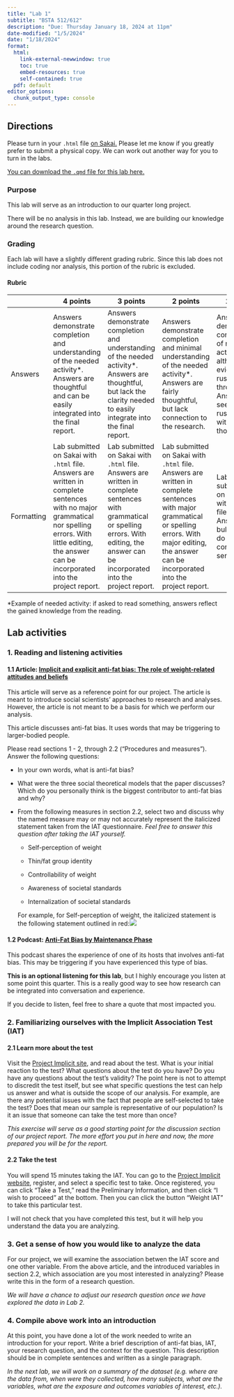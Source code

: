 ```yaml
---
title: "Lab 1"
subtitle: "BSTA 512/612"
description: "Due: Thursday January 18, 2024 at 11pm"
date-modified: "1/5/2024"
date: "1/18/2024"
format: 
  html:
    link-external-newwindow: true
    toc: true
    embed-resources: true
    self-contained: true
  pdf: default 
editor_options: 
  chunk_output_type: console
---
```


## Directions

Please turn in your `.html` file [on Sakai.](https://sakai.ohsu.edu/portal/site/BSTA-512-1-AB-W24/tool/961ec5ef-d7f9-4518-be16-25f7af3d6be4?panel=Main) Please let me know if you greatly prefer to submit a physical copy. We can work out another way for you to turn in the labs.

[You can download the `.qmd` file for this lab here.](https://github.com/nwakim/W2024_BSTA_512/blob/main/labs/Lab_01.qmd)

### Purpose

This lab will serve as an introduction to our quarter long project.

There will be no analysis in this lab. Instead, we are building our knowledge around the research question.

### Grading

Each lab will have a slightly different grading rubric. Since this lab does not include coding nor analysis, this portion of the rubric is excluded.

#### Rubric

|            | 4 points                                                                                                                                                                                                        | 3 points                                                                                                                                                                                       | 2 points                                                                                                                                                                                                   | 1 point                                                                                                                                 | 0 points                                                                                                |
|------------|------------|------------|------------|------------|------------|
| Answers    | Answers demonstrate completion and understanding of the needed activity\*. Answers are thoughtful and can be easily integrated into the final report.                                                           | Answers demonstrate completion and understanding of the needed activity\*. Answers are thoughtful, but lack the clarity needed to easily integrate into the final report.                      | Answers demonstrate completion and minimal understanding of the needed activity\*. Answers are fairly thoughtful, but lack connection to the research.                                                     | Answers demonstrate completion of needed activities\*, although evidently rushed through. Answers seem rushed and with minimal thought. | It is evident that the needed activities\* were not completed. Answers seem rushed and without thought. |
| Formatting | Lab submitted on Sakai with `.html` file. Answers are written in complete sentences with no major grammatical nor spelling errors. With little editing, the answer can be incorporated into the project report. | Lab submitted on Sakai with `.html` file. Answers are written in complete sentences with grammatical or spelling errors. With editing, the answer can be incorporated into the project report. | Lab submitted on Sakai with `.html` file. Answers are written in complete sentences with major grammatical or spelling errors. With major editing, the answer can be incorporated into the project report. | Lab submitted on Sakai with `.html` file. Answers are bulletted or do not use complete sentences.                                       | Lab *not* submitted on Sakai with `.html` file.                                                         |

\*Example of needed activity: if asked to read something, answers reflect the gained knowledge from the reading.

## Lab activities

### 1. Reading and listening activities

#### 1.1 Article: [Implicit and explicit anti-fat bias: The role of weight-related attitudes and beliefs](./resources/Implicit_anti_fat.pdf)

This article will serve as a reference point for our project. The article is meant to introduce social scientists' approaches to research and analyses. However, the article is not meant to be a basis for which we perform our analysis.

::: callout-warning
This article discusses anti-fat bias. It uses words that may be triggering to larger-bodied people.
:::

Please read sections 1 - 2, through 2.2 ("Procedures and measures"). Answer the following questions:

-   In your own words, what is anti-fat bias?

-   What were the three social theoretical models that the paper discusses? Which do you personally think is the biggest contributor to anti-fat bias and why?

-   From the following measures in section 2.2, select two and discuss why the named measure may or may not accurately represent the italicized statement taken from the IAT questionnaire. *Feel free to answer this question after taking the IAT yourself.*

    -   Self-perception of weight

    -   Thin/fat group identity

    -   Controllability of weight

    -   Awareness of societal standards

    -   Internalization of societal standards

    For example, for Self-perception of weight, the italicized statement is the following statement outlined in red:![](images/example_lab_01.png)

#### 1.2 Podcast: [Anti-Fat Bias by Maintenance Phase](https://maintenancephase.buzzsprout.com/1411126/6524683-anti-fat-bias)

::: callout-warning
This podcast shares the experience of one of its hosts that involves anti-fat bias. This may be triggering if you have experienced this type of bias.
:::

**This is an optional listening for this lab**, but I highly encourage you listen at some point this quarter. This is a really good way to see how research can be integrated into conversation and experience.

If you decide to listen, feel free to share a quote that most impacted you.

### 2. Familiarizing ourselves with the Implicit Association Test (IAT)

#### 2.1 Learn more about the test

Visit the [Project Implicit site](https://implicit.harvard.edu/implicit/education.html), and read about the test. What is your initial reaction to the test? What questions about the test do you have? Do you have any questions about the test's validity? The point here is not to attempt to discredit the test itself, but see what specific questions the test can help us answer and what is outside the scope of our analysis. For example, are there any potential issues with the fact that people are self-selected to take the test? Does that mean our sample is representative of our population? Is it an issue that someone can take the test more than once?

*This exercise will serve as a good starting point for the discussion section of our project report.* *The more effort you put in here and now, the more prepared you will be for the report.*

#### 2.2 Take the test

You will spend 15 minutes taking the IAT. You can go to the [Project Implicit website](https://implicit.harvard.edu/implicit/research/), register, and select a specific test to take. Once registered, you can click "Take a Test," read the Preliminary Information, and then click "I wish to proceed" at the bottom. Then you can click the button "Weight IAT" to take this particular test.

I will not check that you have completed this test, but it will help you understand the data you are analyzing.

### 3. Get a sense of how you would like to analyze the data

For our project, we will examine the association betwen the IAT score and one other variable. From the above article, and the introduced variables in section 2.2, which association are you most interested in analyzing? Please write this in the form of a research question.

*We will have a chance to adjust our research question once we have explored the data in Lab 2.*

### 4. Compile above work into an introduction

At this point, you have done a lot of the work needed to write an introduction for your report. Write a brief description of anti-fat bias, IAT, your research question, and the context for the question. This description should be in complete sentences and written as a single paragraph.

*In the next lab, we will work on a summary of the dataset (e.g. where are the data from, when were they collected, how many subjects, what are the variables, what are the exposure and outcomes variables of interest, etc.).*
